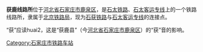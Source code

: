 {{otheruses4|石太客运专线的铁路线路所 |在该线路所上行方向的铁路车站|获鹿站}}
{{Infobox China railway station |车站名称 = 获鹿线路所 |图片 = |图片介紹 =  |车站功能= 线路所 |车站位置 = [[河北省|河北省]][[石家庄市|石家庄市]][[鹿泉区|鹿泉区]][[获鹿鎮|获鹿鎮]] |使用状态= 使用中 |归属 = [[北京铁路局|北京铁路局]] |线路 = [[石获铁路|石获铁路]]<br>[[石太客运专线|石太客运专线]] |车站等级 =  |月台数目 = }}
'''获鹿线路所'''位于[[河北省|河北省]][[石家庄市|石家庄市]][[鹿泉区|鹿泉区]]，是[[石太铁路|石太铁路]]、[[石太客运专线|石太客运专线]]上的一个铁路线路所，隶属于[[北京铁路局|北京铁路局]]，现为[[石获铁路|石获铁路]]与[[石太客运专线|石太客运专线]]的连接点。

“获”应读huai2，这是“获鹿县”（今[[河北省|河北省]][[石家庄市|石家庄市]][[鹿泉区|鹿泉区]]）的“获”音的影响。

{{China-rail-stub}}
{{石太客运专线}}

[[Category:石家庄市铁路车站|Category:石家庄市铁路车站]]